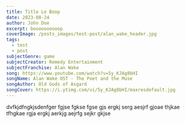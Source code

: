 ```yaml
---
title: Title Le Boop
date: 2023-08-24
author: John Doe
excerpt: boooooooooop
coverImage: /posts_images/test-post/alan_wake_header.jpg
tags:
  - test
  - post
subjectGenre: game
subjectCreator: Remedy Entertainment
subjectFranchise: Alan Wake
song: https://www.youtube.com/watch?v=5y_KJAg8bHI
songName: Alan Wake OST - The Poet and the Muse
songAuthor: Old Gods of Asgard
songCover: https://i.ytimg.com/vi/5y_KJAg8bHI/maxresdefault.jpg
---
```


dvfkjdfngkjsdenfger fgjse fgkse fgse gjs ergkj serg aesjrf gjoae thjkae tfhgkae rgja ergkj aerkjg aejrfg sejkr gkjse
